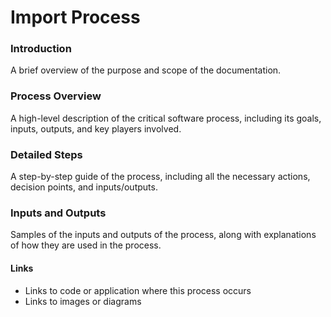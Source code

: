 # Import Process

### Introduction

A brief overview of the purpose and scope of the documentation.

### Process Overview

A high-level description of the critical software process, including its goals, inputs, outputs, and key players involved.

### Detailed Steps

A step-by-step guide of the process, including all the necessary actions, decision points, and inputs/outputs.

### Inputs and Outputs

Samples of the inputs and outputs of the process, along with explanations of how they are used in the process.

#### Links

* Links to code or application where this process occurs
* Links to images or diagrams
